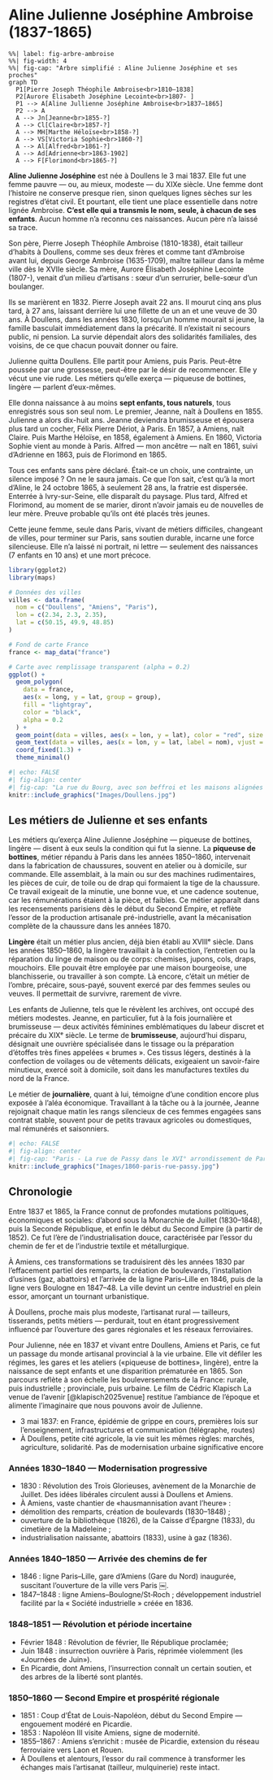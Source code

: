 # Aline Julienne Joséphine Ambroise (1837-1865)

```mermaid
%%| label: fig-arbre-ambroise
%%| fig-width: 4
%%| fig-cap: "Arbre simplifié : Aline Julienne Joséphine et ses proches"
graph TD
  P1[Pierre Joseph Théophile Ambroise<br>1810–1838]
  P2[Aurore Élisabeth Joséphine Lecointe<br>1807- ]  
  P1 --> A[Aline Jullienne Joséphine Ambroise<br>1837–1865]
  P2 --> A
  A --> Jn[Jeanne<br>1855‑?]
  A --> Cl[Claire<br>1857‑?]
  A --> MH[Marthe Héloïse<br>1858‑?]
  A --> VS[Victoria Sophie<br>1860‑?]
  A --> Al[Alfred<br>1861‑?]
  A --> Ad[Adrienne<br>1863‑1902]
  A --> F[Florimond<br>1865‑?]
```

**Aline Julienne Joséphine** est née à Doullens le 3 mai 1837. Elle fut une femme pauvre — ou, au mieux, modeste — du XIXe siècle. Une femme dont l’histoire ne conserve presque rien, sinon quelques lignes sèches sur les registres d’état civil. Et pourtant, elle tient une place essentielle dans notre lignée Ambroise. **C’est elle qui a transmis le nom, seule, à chacun de ses enfants**. Aucun homme n’a reconnu ces naissances. Aucun père n’a laissé sa trace.

Son père, Pierre Joseph Théophile Ambroise (1810-1838), était tailleur d’habits à Doullens, comme ses deux frères et comme tant d’Ambroise avant lui, depuis George Ambroise (1635-1709), maître tailleur dans la même ville dès le XVIIe siècle. Sa mère, Aurore Élisabeth Joséphine Lecointe (1807-), venait d’un milieu d’artisans : sœur d’un serrurier, belle-sœur d’un boulanger.

Ils se marièrent en 1832. Pierre Joseph avait 22 ans. Il mourut cinq ans plus tard, à 27 ans, laissant derrière lui une fillette de un an et une veuve de 30 ans. À Doullens, dans les années 1830, lorsqu’un homme mourait si jeune, la famille basculait immédiatement dans la précarité. Il n’existait ni secours public, ni pension. La survie dépendait alors des solidarités familiales, des voisins, de ce que chacun pouvait donner ou faire.

Julienne quitta Doullens. Elle partit pour Amiens, puis Paris. Peut-être poussée par une grossesse, peut-être par le désir de recommencer. Elle y vécut une vie rude. Les métiers qu’elle exerça — piqueuse de bottines, lingère — parlent d’eux-mêmes.

Elle donna naissance à au moins **sept enfants, tous naturels**, tous enregistrés sous son seul nom. Le premier, Jeanne, naît à Doullens en 1855. Julienne a alors dix-huit ans. Jeanne deviendra brumisseuse et épousera plus tard un cocher, Félix Pierre Dériot, à Paris. En 1857, à Amiens, naît Claire. Puis Marthe Héloïse, en 1858, également à Amiens. En 1860, Victoria Sophie vient au monde à Paris. Alfred — mon ancêtre — naît en 1861, suivi d’Adrienne en 1863, puis de Florimond en 1865.

Tous ces enfants sans père déclaré. Était-ce un choix, une contrainte, un silence imposé ? On ne le saura jamais. Ce que l’on sait, c’est qu’à la mort d’Aline, le 24 octobre 1865, à seulement 28 ans, la fratrie est dispersée. Enterrée à Ivry-sur-Seine, elle disparaît du paysage. Plus tard, Alfred et Florimond, au moment de se marier, diront n’avoir jamais eu de nouvelles de leur mère. Preuve probable qu’ils ont été placés très jeunes.

Cette jeune femme, seule dans Paris, vivant de métiers difficiles, changeant de villes, pour terminer sur Paris, sans soutien durable, incarne une force silencieuse. Elle n’a laissé ni portrait, ni lettre — seulement des naissances (7 enfants en 10 ans) et une mort précoce.



```r
library(ggplot2)
library(maps)

# Données des villes
villes <- data.frame(
  nom = c("Doullens", "Amiens", "Paris"),
  lon = c(2.34, 2.3, 2.35),
  lat = c(50.15, 49.9, 48.85)
)

# Fond de carte France
france <- map_data("france")

# Carte avec remplissage transparent (alpha = 0.2)
ggplot() +
  geom_polygon(
    data = france,
    aes(x = long, y = lat, group = group),
    fill = "lightgray",
    color = "black",
    alpha = 0.2
  ) +
  geom_point(data = villes, aes(x = lon, y = lat), color = "red", size = 3) +
  geom_text(data = villes, aes(x = lon, y = lat, label = nom), vjust = -1) +
  coord_fixed(1.3) +
  theme_minimal()
```



```r
#| echo: FALSE
#| fig-align: center
#| fig-cap: "La rue du Bourg, avec son beffroi et les maisons alignées le long du commerce central — un quartier vivant dès le XIXᵉ siècle."
knitr::include_graphics("Images/Doullens.jpg")
```





## Les métiers de Julienne et ses enfants

Les métiers qu’exerça Aline Julienne Joséphine — piqueuse de bottines, lingère — disent à eux seuls la condition qui fut la sienne. La **piqueuse de bottines**, métier répandu à Paris dans les années 1850–1860, intervenait dans la fabrication de chaussures, souvent en atelier ou à domicile, sur commande. Elle assemblait, à la main ou sur des machines rudimentaires, les pièces de cuir, de toile ou de drap qui formaient la tige de la chaussure. Ce travail exigeait de la minutie, une bonne vue, et une cadence soutenue, car les rémunérations étaient à la pièce, et faibles. Ce métier apparaît dans les recensements parisiens dès le début du Second Empire, et reflète l’essor de la production artisanale pré-industrielle, avant la mécanisation complète de la chaussure dans les années 1870.

**Lingère** était un métier plus ancien, déjà bien établi au XVIIIᵉ siècle. Dans les années 1850–1860, la lingère travaillait à la confection, l’entretien ou la réparation du linge de maison ou de corps: chemises, jupons, cols, draps, mouchoirs. Elle pouvait être employée par une maison bourgeoise, une blanchisserie, ou travailler à son compte. Là encore, c’était un métier de l’ombre, précaire, sous-payé, souvent exercé par des femmes seules ou veuves. Il permettait de survivre, rarement de vivre.

Les enfants de Julienne, tels que le révèlent les archives, ont occupé des métiers modestes. Jeanne, en particulier, fut à la fois journalière et brumisseuse — deux activités féminines emblématiques du labeur discret et précaire du XIXᵉ siècle. Le terme de **brumisseuse**, aujourd’hui disparu, désignait une ouvrière spécialisée dans le tissage ou la préparation d’étoffes très fines appelées « brumes ». Ces tissus légers, destinés à la confection de voilages ou de vêtements délicats, exigeaient un savoir-faire minutieux, exercé soit à domicile, soit dans les manufactures textiles du nord de la France. 

Le métier de **journalière**, quant à lui, témoigne d’une condition encore plus exposée à l’aléa économique. Travaillant à la tâche ou à la journée, Jeanne rejoignait chaque matin les rangs silencieux de ces femmes engagées sans contrat stable, souvent pour de petits travaux agricoles ou domestiques, mal rémunérés et saisonniers. 



```r
#| echo: FALSE
#| fig-align: center
#| fig-cap: "Paris - La rue de Passy dans le XVI° arrondissement de Paris : Avant 1860"
knitr::include_graphics("Images/1860-paris-rue-passy.jpg")
```

## Chronologie

Entre 1837 et 1865, la France connut de profondes mutations politiques, économiques et sociales: d’abord sous la Monarchie de Juillet (1830–1848), puis la Seconde République, et enfin le début du Second Empire (à partir de 1852). Ce fut l’ère de l’industrialisation douce, caractérisée par l’essor du chemin de fer et de l’industrie textile et métallurgique.

À Amiens, ces transformations se traduisirent dès les années 1830 par l’effacement partiel des remparts, la création de boulevards, l’installation d’usines (gaz, abattoirs) et l’arrivée de la ligne Paris–Lille en 1846, puis de la ligne vers Boulogne en 1847–48. La ville devint un centre industriel en plein essor, amorçant un tournant urbanistique.

À Doullens, proche mais plus modeste, l’artisanat rural — tailleurs, tisserands, petits métiers — perdurait, tout en étant progressivement influencé par l’ouverture des gares régionales et les réseaux ferroviaires.

Pour Julienne, née en 1837 et vivant entre Doullens, Amiens et Paris, ce fut un passage du monde artisanal provincial à la vie urbaine. Elle vit défiler les régimes, les gares et les ateliers («piqueuse de bottines», lingère), entre la naissance de sept enfants et une disparition prématurée en 1865. Son parcours reflète à son échelle les bouleversements de la France: rurale, puis industrielle ; provinciale, puis urbaine. Le film de Cédric Klapisch La venue de l’avenir [@klapisch2025venue] restitue l’ambiance de l’époque et alimente l’imaginaire que nous pouvons avoir de Julienne.

-   3 mai 1837: en France, épidémie de grippe en cours, premières lois sur l’enseignement, infrastructures et communication (télégraphe, routes)
-   À Doullens, petite cité agricole, la vie suit les mêmes règles: marchés, agriculture, solidarité. Pas de modernisation urbaine significative encore

### Années 1830–1840 — Modernisation progressive

-   1830 : Révolution des Trois Glorieuses, avènement de la Monarchie de Juillet. Des idées libérales circulent aussi à Doullens et Amiens.
-   À Amiens, vaste chantier de «hausmannisation avant l’heure» :
-   démolition des remparts, création de boulevards (1830–1848) ;
-   ouverture de la bibliothèque (1826), de la Caisse d’Épargne (1833), du cimetière de la Madeleine ;
-   industrialisation naissante, abattoirs (1833), usine à gaz (1836).

### Années 1840–1850 — Arrivée des chemins de fer

-   1846 : ligne Paris–Lille, gare d’Amiens (Gare du Nord) inaugurée, suscitant l’ouverture de la ville vers Paris ￼.
-   1847–1848 : ligne Amiens–Boulogne/St‑Roch ; développement industriel facilité par la « Société industrielle » créée en 1836.

### 1848–1851 — Révolution et période incertaine

-   Février 1848 : Révolution de février, IIe République proclamée;
-   Juin 1848 : insurrection ouvrière à Paris, réprimée violemment (les «Journées de Juin»).
-   En Picardie, dont Amiens, l’insurrection connaît un certain soutien, et des arbres de la liberté sont plantés.

### 1850–1860 — Second Empire et prospérité régionale

-   1851 : Coup d’État de Louis-Napoléon, début du Second Empire — engouement modéré en Picardie.
-   1853 : Napoléon III visite Amiens, signe de modernité.
-   1855–1867 : Amiens s’enrichit : musée de Picardie, extension du réseau ferroviaire vers Laon et Rouen.
-   À Doullens et alentours, l’essor du rail commence à transformer les échanges mais l’artisanat (tailleur, mulquinerie) reste intact.
